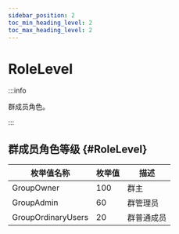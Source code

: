 ```yaml
---
sidebar_position: 2
toc_min_heading_level: 2
toc_max_heading_level: 2
---
```


# RoleLevel

:::info

群成员角色。

:::

## 群成员角色等级 {#RoleLevel}

| 枚举值名称 | 枚举值 | 描述                                                     |
| ------ | -------------------------------------------------------- |------------------|
|GroupOwner| 100    | 群主     |
|GroupAdmin| 60     | 群管理员 |
|GroupOrdinaryUsers| 20     | 群普通成员 |

